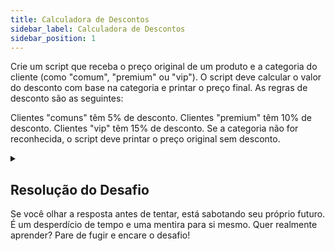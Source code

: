 ```yaml
---
title: Calculadora de Descontos
sidebar_label: Calculadora de Descontos
sidebar_position: 1
---
```



Crie um script que receba o preço original de um produto e a categoria do cliente (como "comum", "premium" ou "vip"). O script deve calcular o valor do desconto com base na categoria e printar o preço final. As regras de desconto são as seguintes:

Clientes "comuns" têm 5% de desconto.
Clientes "premium" têm 10% de desconto.
Clientes "vip" têm 15% de desconto.
Se a categoria não for reconhecida, o script deve printar o preço original sem desconto.

<details>
  <summary>
    <h2>Resolução do Desafio</h2>
    Se você olhar a resposta antes de tentar, está sabotando seu próprio futuro. É um desperdício de tempo e uma mentira para si mesmo. Quer realmente aprender? Pare de fugir e encare o desafio!
  </summary>
  <Example language="js" filename="javascript/desafios/01-calculadora-de-descontos.js" />
</details>
